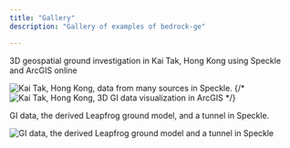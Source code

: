 ```yaml
---
title: "Gallery"
description: "Gallery of examples of bedrock-ge"

---
```


<Card title="Hong Kong GI Data">
3D geospatial ground investigation in Kai Tak, Hong Kong using Speckle and ArcGIS online

![Kai Tak, Hong Kong, data from many sources in Speckle.](../../../assets/KaiTak_BrGI_Speckle.png)
{/* ![Kai Tak, Hong Kong, 3D GI data visualization in ArcGIS](../../../assets/KaiTak_BrGI_ArcGIS.webp) */}

</Card>

<Card title="GI Data & Ground Model">

GI data, the derived Leapfrog ground model, and a tunnel in Speckle.

![GI data, the derived Leapfrog ground model and a tunnel in Speckle](../../../assets/WekaHills_Speckle.webp)

</Card>







